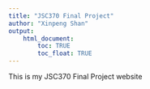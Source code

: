 ```yaml
---
title: "JSC370 Final Project"
author: "Xinpeng Shan"
output: 
    html_document:
        toc: TRUE
        toc_float: TRUE
---
```


This is my JSC370 Final Project website